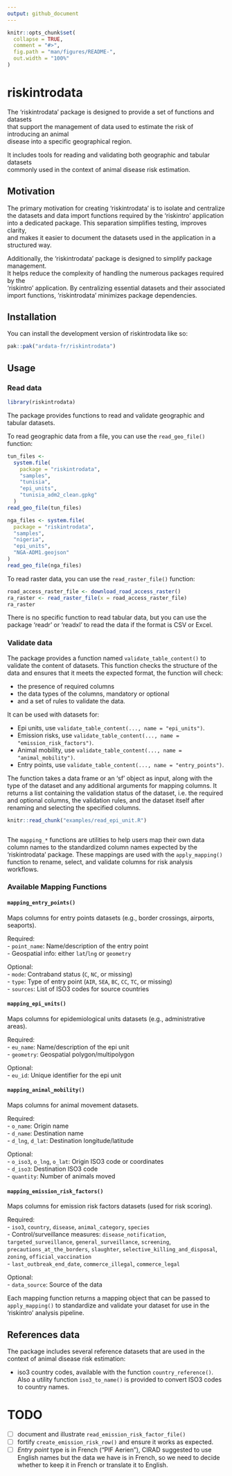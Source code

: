 ```yaml
---
output: github_document
---
```


<!-- README.md is generated from README.Rmd. Please edit that file -->

```r
knitr::opts_chunk$set(
  collapse = TRUE,
  comment = "#>",
  fig.path = "man/figures/README-",
  out.width = "100%"
)
```

# riskintrodata

The 'riskintrodata' package is designed to provide a set of functions and datasets  
that support the management of data used to estimate the risk of introducing an animal  
disease into a specific geographical region.

It includes tools for reading and validating both geographic and tabular datasets  
commonly used in the context of animal disease risk estimation.


## Motivation

The primary motivation for creating 'riskintrodata' is to isolate and centralize
the datasets and data import functions required by the 'riskintro' application  
into a dedicated package. This separation simplifies testing, improves clarity,  
and makes it easier to document the datasets used in the application in a structured way.

Additionally, the 'riskintrodata' package is designed to simplify package management.  
It helps reduce the complexity of handling the numerous packages required by the  
'riskintro' application. By centralizing essential datasets and their associated  
import functions, 'riskintrodata' minimizes package dependencies.


## Installation

You can install the development version of riskintrodata like so:

```r
pak::pak("ardata-fr/riskintrodata")
```

## Usage

### Read data

```r
library(riskintrodata)
```


The package provides functions to read and validate geographic and tabular datasets.

To read geographic data from a file, you can use the `read_geo_file()` 
function:


```r
tun_files <-
  system.file(
    package = "riskintrodata",
    "samples",
    "tunisia",
    "epi_units",
    "tunisia_adm2_clean.gpkg"
  )
read_geo_file(tun_files)

nga_files <- system.file(
  package = "riskintrodata",
  "samples",
  "nigeria",
  "epi_units",
  "NGA-ADM1.geojson"
)
read_geo_file(nga_files)
```

To read raster data, you can use the `read_raster_file()` function:

```r
road_access_raster_file <- download_road_access_raster()
ra_raster <- read_raster_file(x = road_access_raster_file)
ra_raster
```

There is no specific function to read tabular data, but you can use the
package 'readr' or 'readxl' to read the data if the format is CSV or Excel.

### Validate data

The package provides a function named `validate_table_content()` to validate 
the content of datasets. This function checks the structure of the data and ensures that it meets the expected format, the function will check:

- the presence of required columns
- the data types of the columns, mandatory or optional
- and a set of rules to validate the data.

It can be used with datasets for:

- Epi units, use `validate_table_content(..., name = "epi_units")`.
- Emission risks, use `validate_table_content(..., name = "emission_risk_factors")`.
- Animal mobility, use `validate_table_content(..., name = "animal_mobility")`.
- Entry points, use `validate_table_content(..., name = "entry_points")`.

The function takes a data frame or an 'sf' object as input, along with the type of the dataset and any additional arguments for mapping columns. It returns a list containing the validation status of the dataset, i.e. the required and optional columns, the validation rules, and the dataset itself after renaming and selecting the specified columns.

```r
knitr::read_chunk("examples/read_epi_unit.R")
```

```r
```


The `mapping_*` functions are utilities to help users map their own data column names to the standardized column names expected by the 'riskintrodata' package. These mappings are used with the `apply_mapping()` function to rename, select, and validate columns for risk analysis workflows.

### Available Mapping Functions

#### `mapping_entry_points()`

Maps columns for entry points datasets (e.g., border crossings, airports, seaports).

Required:  
- `point_name`: Name/description of the entry point  
- Geospatial info: either `lat`/`lng` or `geometry`  

Optional:  
- `mode`: Contraband status (`C`, `NC`, or missing)  
- `type`: Type of entry point (`AIR`, `SEA`, `BC`, `CC`, `TC`, or missing)  
- `sources`: List of ISO3 codes for source countries

#### `mapping_epi_units()`

Maps columns for epidemiological units datasets (e.g., administrative areas).  

Required:  
- `eu_name`: Name/description of the epi unit  
- `geometry`: Geospatial polygon/multipolygon  

Optional:  
- `eu_id`: Unique identifier for the epi unit

#### `mapping_animal_mobility()`

Maps columns for animal movement datasets.  

Required:  
- `o_name`: Origin name  
- `d_name`: Destination name  
- `d_lng`, `d_lat`: Destination longitude/latitude  

Optional:  
- `o_iso3`, `o_lng`, `o_lat`: Origin ISO3 code or coordinates  
- `d_iso3`: Destination ISO3 code  
- `quantity`: Number of animals moved

#### `mapping_emission_risk_factors()`

Maps columns for emission risk factors datasets (used for risk scoring). 

Required:  
- `iso3`, `country`, `disease`, `animal_category`, `species`  
- Control/surveillance measures: `disease_notification`, `targeted_surveillance`, `general_surveillance`, `screening`, `precautions_at_the_borders`, `slaughter`, `selective_killing_and_disposal`, `zoning`, `official_vaccination`  
- `last_outbreak_end_date`, `commerce_illegal`, `commerce_legal` 

Optional:  
- `data_source`: Source of the data


Each mapping function returns a mapping object that can be passed to 
`apply_mapping()` to standardize and validate your dataset for use in the 
'riskintro' analysis pipeline.

## References data

The package includes several reference datasets that are used in the context of animal disease risk estimation:

- iso3 country codes, available with the function `country_reference()`. 
Also a utility function `iso3_to_name()` is provided to convert ISO3 codes to country names.

# TODO

- [ ] document and illustrate `read_emission_risk_factor_file()`
- [ ] fortify `create_emission_risk_row()` and ensure it works as expected.
- [ ] *Entry point* type is in French ("PIF Aerien"), CIRAD suggested to use English names but the data we have is in French, so we need to decide whether to keep it in French or translate it to English.
